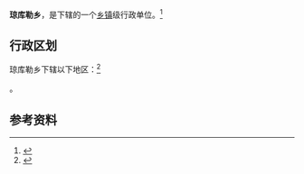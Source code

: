{{中国乡级行政区|65/28/25/201/000}}

'''琼库勒乡'''，是{{PRC admin/fullname|65/28/25/201/000|3}}下辖的一个[[乡镇|乡镇]]级行政单位。<ref>{{PRC admin/ref sgc|{{PRC admin/parent|65/28/25/201/000}}}}</ref>

== 行政区划 ==

琼库勒乡下辖以下地区：<ref>{{PRC admin/ref sgc|65/28/25/201/000}}</ref>

{{PRC admin/children|65/28/25/201/000}}。

== 参考资料 ==

{{reflist}}

{{PRC admin/navcat|65/28/25/201/000}}
{{新疆行政区划小作品}}